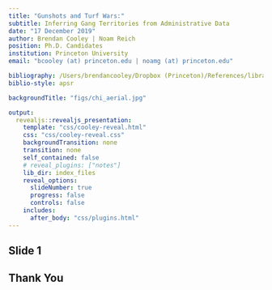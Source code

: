 ```yaml
---
title: "Gunshots and Turf Wars:"
subtitle: Inferring Gang Territories from Administrative Data
date: "17 December 2019"
author: Brendan Cooley | Noam Reich
position: Ph.D. Candidates
institution: Princeton University
email: "bcooley (at) princeton.edu | noamg (at) princeton.edu"

bibliography: /Users/brendancooley/Dropbox (Princeton)/References/library.bib
biblio-style: apsr

backgroundTitle: "figs/chi_aerial.jpg"

output:
  revealjs::revealjs_presentation:
    template: "css/cooley-reveal.html"
    css: "css/cooley-reveal.css"
    backgroundTransition: none
    transition: none
    self_contained: false
    # reveal_plugins: ["notes"]
    lib_dir: index_files
    reveal_options:
      slideNumber: true
      progress: false
      controls: false
    includes:
      after_body: "css/plugins.html"
---
```


## Slide 1

## Thank You  {.aligncenter}